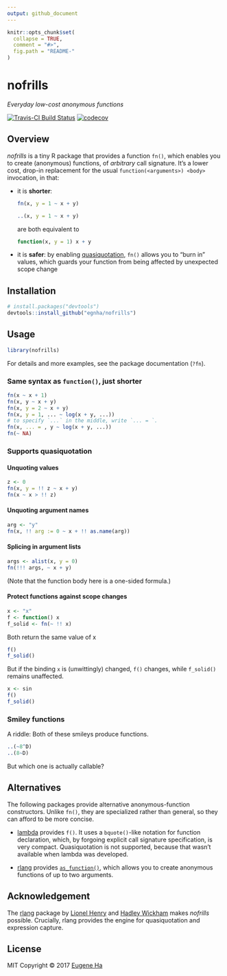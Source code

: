 ```yaml
---
output: github_document
---
```


<!-- README.md is generated from README.Rmd. Please edit that file -->

```r
knitr::opts_chunk$set(
  collapse = TRUE,
  comment = "#>",
  fig.path = "README-"
)
```

# nofrills

_Everyday low-cost anonymous functions_

[![Travis-CI Build Status](https://travis-ci.org/egnha/nofrills.svg?branch=master)](https://travis-ci.org/egnha/nofrills)
[![codecov](https://codecov.io/gh/egnha/nofrills/branch/master/graph/badge.svg)](https://codecov.io/gh/egnha/nofrills)

## Overview

_nofrills_ is a tiny R package that provides a function `fn()`, which enables 
you to create (anonymous) functions, of _arbitrary_ call signature. It’s a lower
cost, drop-in replacement for the usual `function(<arguments>) <body>`
invocation, in that:

  - it is **shorter**:
    ```R
    fn(x, y = 1 ~ x + y)
    
    ..(x, y = 1 ~ x + y)
    ```
    are both equivalent to
    ```R
    function(x, y = 1) x + y
    ```
    
  - it is **safer**: by enabling
    [quasiquotation](http://rlang.tidyverse.org/reference/quasiquotation.html),
   `fn()` allows you to “burn in” values, which guards your function from being
   affected by unexpected scope change


## Installation

```r
# install.packages("devtools")
devtools::install_github("egnha/nofrills")
```

## Usage

```r
library(nofrills)
```

For details and more examples, see the package documentation (`?fn`).

### Same syntax as `function()`, just shorter

```r
fn(x ~ x + 1)
fn(x, y ~ x + y)
fn(x, y = 2 ~ x + y)
fn(x, y = 1, ... ~ log(x + y, ...))
# to specify `...` in the middle, write `... = `.
fn(x, ... = , y ~ log(x + y, ...))
fn(~ NA)
```

### Supports quasiquotation

#### Unquoting values

```r
z <- 0
fn(x, y = !! z ~ x + y)
fn(x ~ x > !! z)
```

#### Unquoting argument names

```r
arg <- "y"
fn(x, !! arg := 0 ~ x + !! as.name(arg))
```

#### Splicing in argument lists

```r
args <- alist(x, y = 0)
fn(!!! args, ~ x + y)
```

(Note that the function body here is a one-sided formula.)

#### Protect functions against scope changes

```r
x <- "x"
f <- function() x
f_solid <- fn(~ !! x)
```

Both return the same value of x

```r
f()
f_solid()
```

But if the binding `x` is (unwittingly) changed, `f()` changes, while
`f_solid()` remains unaffected.

```r
x <- sin
f()
f_solid()
```

### Smiley functions

A riddle: Both of these smileys produce functions.

```r
..(~8^D)
..(8~D)
```

But which one is actually callable?

## Alternatives

The following packages provide alternative anonymous-function constructors. 
Unlike `fn()`, they are specialized rather than general, so they can afford to 
be more concise.

  - [lambda](https://github.com/jimhester/lambda) provides `f()`. It uses a
    `bquote()`-like notation for function declaration, which, by forgoing 
    explicit call signature specification, is very compact. Quasiquotation is 
    not supported, because that wasn't available when lambda was developed.

  - [rlang](https://github.com/tidyverse/rlang) provides 
    [`as_function()`](http://rlang.tidyverse.org/reference/as_function.html), 
    which allows you to create anonymous functions of up to two arguments.
    
## Acknowledgement

The [rlang](https://github.com/tidyverse/rlang) package by [Lionel
Henry](https://github.com/lionel-) and [Hadley 
Wickham](https://github.com/hadley) makes _nofrills_ possible. Crucially, rlang
provides the engine for quasiquotation and expression capture.

## License

MIT Copyright © 2017 [Eugene Ha](https://github.com/egnha)
